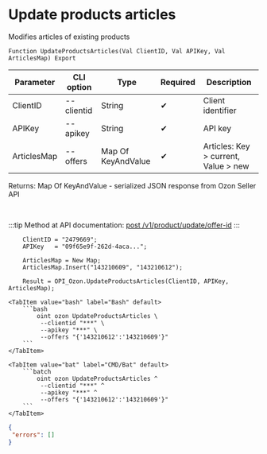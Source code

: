 ﻿---
sidebar_position: 11
description: Update products articles and other functions to work with Ozon in the Open Integration Package, a free open-source integration library for 1C:Enterprise 8, OneScript and CLI
keywords: [1C, 1С, 1С:Enterprise, 1С:Enterprise 8.3, API, Integration, Services, Exchange, OneScript, CLI, Ozon]
---


# Update products articles
 Modifies articles of existing products



`Function UpdateProductsArticles(Val ClientID, Val APIKey, Val ArticlesMap) Export`

  | Parameter | CLI option | Type | Required | Description |
  |-|-|-|-|-|
  | ClientID | --clientid | String | &#x2714; | Client identifier |
  | APIKey | --apikey | String | &#x2714; | API key |
  | ArticlesMap | --offers | Map Of KeyAndValue | &#x2714; | Articles: Key > current, Value > new |

  
  Returns:  Map Of KeyAndValue - serialized JSON response from Ozon Seller API

<br/>

:::tip
Method at API documentation: [post /v1/product/update/offer-id](https://docs.ozon.ru/api/seller/#operation/ProductAPI_ProductUpdateOfferID)
:::
<br/>



```bsl title="1C:Enterprise/OneScript code example"
    ClientID = "2479669";
    APIKey   = "09f65e9f-262d-4aca...";

    ArticlesMap = New Map;
    ArticlesMap.Insert("143210609", "143210612");

    Result = OPI_Ozon.UpdateProductsArticles(ClientID, APIKey, ArticlesMap);
```
 

 <Tabs>
  
    <TabItem value="bash" label="Bash" default>
        ```bash
            oint ozon UpdateProductsArticles \
             --clientid "***" \
             --apikey "***" \
             --offers "{'143210612':'143210609'}"
        ```
    </TabItem>
  
    <TabItem value="bat" label="CMD/Bat" default>
        ```batch
            oint ozon UpdateProductsArticles ^
             --clientid "***" ^
             --apikey "***" ^
             --offers "{'143210612':'143210609'}"
        ```
    </TabItem>
</Tabs>


```json title="Result"
{
 "errors": []
}
```
